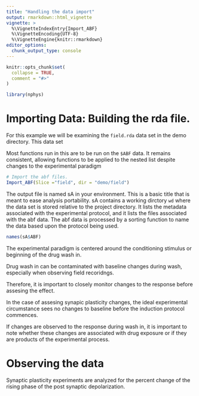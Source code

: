 ```yaml
---
title: "Handling the data import"
output: rmarkdown::html_vignette
vignette: >
  %\VignetteIndexEntry{Import_ABF}
  %\VignetteEncoding{UTF-8}
  %\VignetteEngine{knitr::rmarkdown}
editor_options: 
  chunk_output_type: console
---
```


```r
knitr::opts_chunk$set(
  collapse = TRUE,
  comment = "#>"
)
```

```r
library(nphys)
```

# Importing Data: Building the rda file. 

For this example we will be examining the `field.rda` data set in the demo directory. This data set

Most functions run in this are to be run on the `$ABF` data. It remains consistent, allowing functions to be applied to the nested list despite changes to the experimental paradigm


```r
# Import the abf files. 
Import_ABF(Slice ="field", dir = "demo/field")

```

The output file is named sA in your environment. This is a basic title that is meant to ease analysis portability.
sA contains a working dirctory `wd` where the data set is stored relative to the project directory. 
It lists the metadata associated with the experimental protocol, and it lists the files associated with the abf data.
The abf data is processed by a sorting function to name the data based upon the protocol being used.

```r
names(sA$ABF)
```

The experimental paradigm is centered around the conditioning stimulus or beginning of the drug wash in.

Drug wash in can be contaminated with baseline changes during wash, especially when observing field recoridngs.

Therefore, it is important to closely monitor changes to the response before assesing the effect. 

In the case of assesing synapic plasticity changes, the ideal experimental circumstance sees no changes to baseline before the induction protocol commences.

If changes are observed to the response during wash in, it is important to note whether these changes are associated with drug exposure or if they are products of the experimental process.


# Observing the data

Synaptic plasticity experiments are analyzed for the percent change of the rising phase of the post synaptic depolarization. 

```r



```













